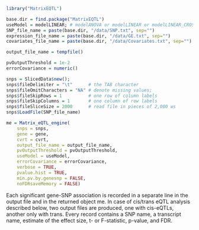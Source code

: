 ```r
library("MatrixEQTL")
```

```r
base.dir = find.package("MatrixEQTL")
useModel = modelLINEAR; # modelANOVA or modelLINEAR or modelLINEAR_CROSS
SNP_file_name = paste(base.dir, "/data/SNP.txt", sep="")
expression_file_name = paste(base.dir, "/data/GE.txt", sep="")
covariates_file_name = paste(base.dir, "/data/Covariates.txt", sep="")

output_file_name = tempfile()

pvOutputThreshold = 1e-2
errorCovariance = numeric()
```

```r
snps = SlicedData$new();
snps$fileDelimiter = "\t"      # the TAB character
snps$fileOmitCharacters = "NA" # denote missing values;
snps$fileSkipRows = 1          # one row of column labels
snps$fileSkipColumns = 1       # one column of row labels
snps$fileSliceSize = 2000      # read file in pieces of 2,000 ws
snps$LoadFile(SNP_file_name)

me = Matrix_eQTL_engine(
    snps = snps,
    gene = gene,
    cvrt = cvrt,
    output_file_name = output_file_name,
    pvOutputThreshold = pvOutputThreshold,
    useModel = useModel,
    errorCovariance = errorCovariance,
    verbose = TRUE,
    pvalue.hist = TRUE,
    min.pv.by.genesnp = FALSE,
    noFDRsaveMemory = FALSE)
```

Each significant gene-SNP association is recorded in a separate line in the output file and in the returned object me. In case of cis/trans eQTL analysis described below, two output files are produced, one with cis-eQTLs, another only with trans. Every record contains a SNP name, a transcript name, estimate of the effect size, t- or F-statistic, p-value, and FDR.
